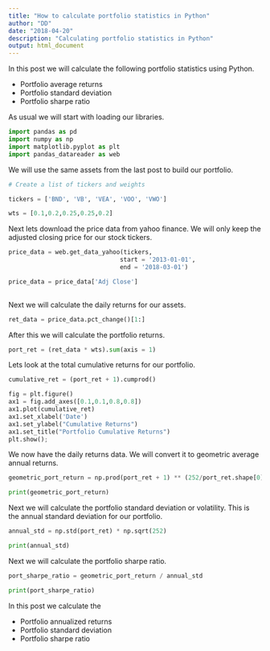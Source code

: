 ```yaml
---
title: "How to calculate portfolio statistics in Python"
author: "DD"
date: "2018-04-20"
description: "Calculating portfolio statistics in Python"
output: html_document
---
```


In this post we will calculate the following portfolio statistics using Python.

- Portfolio average returns
- Portfolio standard deviation
- Portfolio sharpe ratio


As usual we will start with loading our libraries.

```python

import pandas as pd
import numpy as np
import matplotlib.pyplot as plt
import pandas_datareader as web

```

We will use the same assets from the last post to build our portfolio.

```python

# Create a list of tickers and weights

tickers = ['BND', 'VB', 'VEA', 'VOO', 'VWO']

wts = [0.1,0.2,0.25,0.25,0.2]

```

Next lets download the price data from yahoo finance. We will only keep the adjusted closing price for our stock tickers.

```python

price_data = web.get_data_yahoo(tickers,
                               start = '2013-01-01',
                               end = '2018-03-01')

price_data = price_data['Adj Close']
                               

```

Next we will calculate the daily returns for our assets.

```python

ret_data = price_data.pct_change()[1:]

```

After this we will calculate the portfolio returns.

```python

port_ret = (ret_data * wts).sum(axis = 1)

```

Lets look at the total cumulative returns for our portfolio.

```python

cumulative_ret = (port_ret + 1).cumprod()

fig = plt.figure()
ax1 = fig.add_axes([0.1,0.1,0.8,0.8])
ax1.plot(cumulative_ret)
ax1.set_xlabel('Date')
ax1.set_ylabel("Cumulative Returns")
ax1.set_title("Portfolio Cumulative Returns")
plt.show();

```

We now have the daily returns data. We will convert it to geometric average annual returns.

```python

geometric_port_return = np.prod(port_ret + 1) ** (252/port_ret.shape[0]) - 1

print(geometric_port_return)

```

Next we will calculate the portfolio standard deviation or volatility. This is the annual standard deviation for our portfolio.

```python

annual_std = np.std(port_ret) * np.sqrt(252)

print(annual_std)

```


Next we will calculate the portfolio sharpe ratio.

```python

port_sharpe_ratio = geometric_port_return / annual_std

print(port_sharpe_ratio)

```

In this post we calculate the 

- Portfolio annualized returns
- Portfolio standard deviation
- Portfolio sharpe ratio




